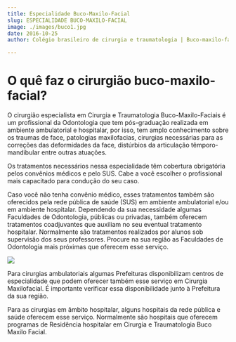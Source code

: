 ```yaml
---
title: Especialidade Buco-Maxilo-Facial
slug: ESPECIALIDADE BUCO-MAXILO-FACIAL
image: ./images/buco1.jpg
date: 2016-10-25
author: Colégio brasileiro de cirurgia e traumatologia | Buco-maxilo-facial

---
```


# O quê faz o cirurgião buco-maxilo-facial?

O cirurgião especialista em Cirurgia e Traumatologia Buco-Maxilo-Faciais é um profissional da Odontologia que tem pós-graduação realizada em ambiente ambulatorial e hospitalar, por isso, tem amplo conhecimento sobre os traumas de face, patologias maxilofacias, cirurgias necessárias para as correções das deformidades da face, distúrbios da articulação têmporo-mandibular entre outras atuações.<br />

Os tratamentos necessários nessa especialidade têm cobertura obrigatória pelos convênios médicos e pelo SUS. Cabe a você escolher o profissional mais capacitado para condução do seu caso.<br />

Caso você não tenha convênio médico, esses tratamentos também são oferecidos pela rede pública de saúde (SUS) em ambiente ambulatorial e/ou em ambiente hospitalar. Dependendo da sua necessidade algumas Faculdades de Odontologia, públicas ou privadas, também oferecem tratamentos coadjuvantes que auxiliam no seu eventual tratamento hospitalar. Normalmente são tratamentos realizados por alunos sob supervisão dos seus professores. Procure na sua região as Faculdades de Odontologia mais próximas que oferecem esse serviço.<br />

<div className="post-image">

![](./images/buco2.jpg)

</div>

Para cirurgias ambulatoriais algumas Prefeituras disponibilizam centros de especialidade que podem oferecer também esse serviço em Cirurgia Maxilofacial. É importante verificar essa disponibilidade junto à Prefeitura da sua região.<br />

Para as cirurgias em âmbito hospitalar, alguns hospitais da rede pública e saúde oferecem esse serviço. Normalmente são hospitais que oferecem programas de Residência hospitalar em Cirurgia e Traumatologia Buco Maxilo Facial.
